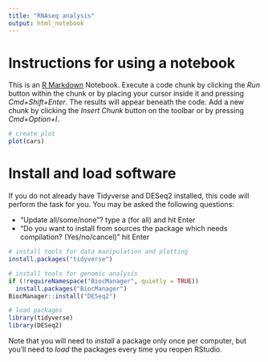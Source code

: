 ```yaml
---
title: "RNAseq analysis"
output: html_notebook
---
```


# Instructions for using a notebook 

This is an [R Markdown](http://rmarkdown.rstudio.com) Notebook. Execute a code chunk by clicking the *Run* button within the chunk or by placing your cursor inside it and pressing *Cmd+Shift+Enter*. The results will appear beneath the code. Add a new chunk by clicking the *Insert Chunk* button on the toolbar or by pressing *Cmd+Option+I*.

```r
# create plot 
plot(cars)
```

# Install and load software 

If you do not already have Tidyverse and DESeq2 installed, this code will perform the task for you. You may be asked the following questions:

* "Update all/some/none"? type a (for all) and hit Enter
* "Do you want to install from sources the package which needs compilation? (Yes/no/cancel)" hit Enter 

```r
# install tools for data manipulation and plotting
install.packages("tidyverse")

# install tools for genomic analysis
if (!requireNamespace("BiocManager", quietly = TRUE))
  install.packages("BiocManager")
BiocManager::install("DESeq2")

# load packages
library(tidyverse)
library(DESeq2)
```

Note that you will need to *install* a package only once per computer, but you'll need to *load* the packages every time you reopen RStudio.


